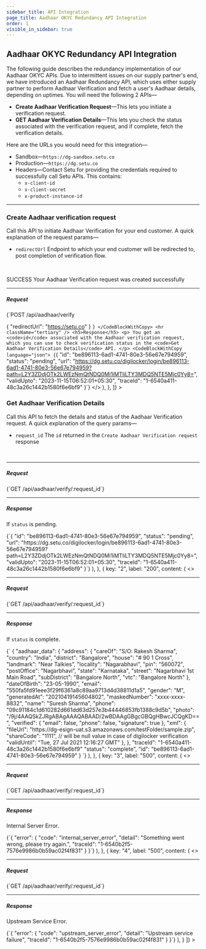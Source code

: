 ```yaml
---
sidebar_title: API Integration
page_title: Aadhaar OKYC Redundancy API Integration
order: 1
visible_in_sidebar: true
---
```


## Aadhaar OKYC Redundancy API Integration

The following guide describes the redundancy implementation of our Aadhaar OKYC APIs. Due to intermittent issues on our supply partner's end, we have introduced an Aadhaar Redundancy 
API, which uses either supply partner to perform Aadhaar Verification and fetch a user's Aadhaar details, depending on uptimes. 
You will need the following 2 APIs—

-   **Create Aadhaar Verification Request**—This lets you initiate a verification request.
-   **GET Aadhaar Verification Details**—This lets you check the status associated with the verification request, and if complete, fetch the verification details.

Here are the URLs you would need for this integration—

-   Sandbox—`https://dg-sandbox.setu.co`
-   Production—`https://dg.setu.co`
-   Headers—Contact Setu for providing the credentials required to successfully call Setu APIs. This contains:
    -   `x-client-id`
    -   `x-client-secret`
    -   `x-product-instance-id`

<hr class="primary" />

### Create Aadhaar verification request

Call this API to initiate Aadhaar Verification for your end customer. A quick explanation of the request params—

-   `redirectUrl` Endpoint to which your end customer will be redirected to, post completion of verification flow.

<br />

<Row>
    <Portion desktopSpan="whole">
        <Tabs
            tabs={[
                {
                    key: "1",
                    label: "200",
                    content: (
                        <>
                            <p>
                                <Badge type="success">SUCCESS</Badge> Your
                                Aadhaar Verification request was created successfully
                            </p>
                            <hr className="tertiary" />
                            <h5>Request</h5>
                            <CodeBlockWithCopy language="json">
                                {`POST  /api/aadhaar/verify
 
{
    "redirectUrl": "https://setu.co"
} `}
                            </CodeBlockWithCopy>
                            <hr className="tertiary" />
                            <h5>Response</h5>
                            <p>
                                You get an <code>id</code> associated with the
                                Aadhaar verification request, which you can use to check
                                verification status in the <code>Get Aadhaar Verification Details</code> API.
                            </p>
                            <CodeBlockWithCopy language="json">
                                {`{
    "id": "be896113-6ad1-4741-80e3-56e67e794959",
    "status": "pending",
    "url": "https://dg.setu.co/digilocker/login/be896113-6ad1-4741-80e3-56e67e794959?path=L2Y3ZDdjOTk2LWEzNmQtNDQ0Mi1iMTliLTY3MDQ5NTE5Mjc0Yy8=",
    "validUpto": "2023-11-15T06:52:01+05:30",
    "traceId": "1-6540a411-48c3a26c1442b1580f6e6bf9"
}`}
                            </CodeBlockWithCopy>
                        </>
                    ),
                },
            ]}
        ></Tabs>
    </Portion>
</Row>


### Get Aadhaar Verification Details

Call this API to fetch the details and status of the Aadhaar Verification request. A quick explanation of the query params—

-   `request_id` The `id` returned in the `Create Aadhaar Verification request` response

<br />

<Row>
    <Portion desktopSpan="whole">
        <Tabs
            tabs={[
                {
                    key: "1",
                    label: "200",
                    content: (
                        <>
                            <hr className="tertiary" />
                            <h5>Request</h5>
                            <CodeBlockWithCopy language="json">
                                {`GET  /api/aadhaar/verify/:request_id`}
                            </CodeBlockWithCopy>
                            <hr className="tertiary" />
                            <h5>Response</h5>
                            <p>
                                If <code>status</code> is pending.
                            </p>
                            <CodeBlockWithCopy language="json">
                                {`{
    "id": "be896113-6ad1-4741-80e3-56e67e794959",
    "status": "pending",
    "url": "https://dg.setu.co/digilocker/login/be896113-6ad1-4741-80e3-56e67e794959?path=L2Y3ZDdjOTk2LWEzNmQtNDQ0Mi1iMTliLTY3MDQ5NTE5Mjc0Yy8=",
    "validUpto": "2023-11-15T06:52:01+05:30",
    "traceId": "1-6540a411-48c3a26c1442b1580f6e6bf9"
}`}
                            </CodeBlockWithCopy>
                        </>
                    ),
                },
                {
                    key: "2",
                    label: "200",
                    content: (
                        <>
                            <hr className="tertiary" />
                            <h5>Request</h5>
                            <CodeBlockWithCopy language="json">
                                {`GET  /api/aadhaar/verify/:request_id`}
                            </CodeBlockWithCopy>
                            <hr className="tertiary" />
                            <h5>Response</h5>
                            <p>
                                If <code>status</code> is complete.
                            </p>
                            <CodeBlockWithCopy language="json">
                                {`
{ 
  "aadhaar_data": { 
        "address": { 
              "careOf": "S/O: Rakesh Sharma", 
              "country": "India", 
              "district": "Bangalore", 
              "house": "# 90 1 Cross", 
              "landmark": "Near Talkies", 
              "locality": "Nagarabhavi", 
              "pin": "560072", 
              "postOffice": "Nagarbhavi", 
              "state": "Karnataka", 
              "street": "Nagarbhavi 1st Main Road", 
              "subDistrict": "Bangalore North", 
              "vtc": "Bangalore North" 
        }, 
        "dateOfBirth": "23-05-1990", 
        "email": "550fa5fd91eee3f29f6361a8c89aa9713d4d38811d1a5", 
        "gender": "M", 
        "generatedAt": "20210419145604802", 
        "maskedNumber": "xxxx-xxxx-8832", 
        "name": "Suresh Sharma", 
        "phone": "09c91184c1d610282d661dd63d257e3b44446853fb1388c9d5b", 
        "photo": "/9j/4AAQSkZJRgABAgAAAQABAAD/2wBDAAgGBgcGBQgHBwcJCQgKD==", 
        "verified": { 
              "email": false, 
              "phone": false, 
              "signature": true 
        }, 
        "xml": { 
            "fileUrl": "https://dg-esign-uat.s3.amazonaws.com/testFolder/sample.zip", 
            "shareCode": "1111",         // will be null value in case of digilocker verification
            "validUntil": "Tue, 27 Jul 2021 12:16:27 GMT" 
        },
       },
      "traceId": "1-6540a411-48c3a26c1442b1580f6e6bf9"
      "status": "complete", 
      "id": "be896113-6ad1-4741-80e3-56e67e794959"
} 
`}
                            </CodeBlockWithCopy>
                        </>
                    ),
                },
                {
                    key: "3",
                    label: "500",
                    content: (
                        <>
                            <hr className="tertiary" />
                            <h5>Request</h5>
                            <CodeBlockWithCopy language="json">
                                {`GET  /api/aadhaar/verify/:request_id`}
                            </CodeBlockWithCopy>
                            <hr className="tertiary" />
                            <h5>Response</h5>
                            <p>
                                Internal Server Error.
                            </p>
                            <CodeBlockWithCopy language="json">
{`{
    "error": 
        {
            "code": "internal_server_error", 
            "detail": "Something went wrong, please try again.", 
            "traceId": "1-6540b2f5-7576e9986b0b59ac02f4f831"
        }
}`}
                            </CodeBlockWithCopy>
                        </>
                    ),
                },
                {
                    key: "4",
                    label: "500",
                    content: (
                        <>
                            <hr className="tertiary" />
                            <h5>Request</h5>
                            <CodeBlockWithCopy language="json">
                                {`GET  /api/aadhaar/verify/:request_id`}
                            </CodeBlockWithCopy>
                            <hr className="tertiary" />
                            <h5>Response</h5>
                            <p>
                                Upstream Service Error.
                            </p>
                            <CodeBlockWithCopy language="json">
{`{
    "error": 
        {
            "code": "upstream_server_error", 
            "detail": "Upstream service failure", 
            "traceId": "1-6540b2f5-7576e9986b0b59ac02f4f831"
        }
}`}
                            </CodeBlockWithCopy>
                        </>
                    ),
                }
            ]}
        ></Tabs>
    </Portion>
</Row>
